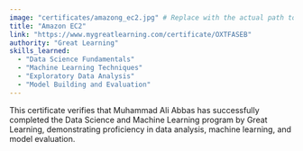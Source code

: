 ```yaml
---
image: "certificates/amazong_ec2.jpg" # Replace with the actual path to the image
title: "Amazon EC2"
link: "https://www.mygreatlearning.com/certificate/OXTFASEB"
authority: "Great Learning"
skills_learned:
  - "Data Science Fundamentals"
  - "Machine Learning Techniques"
  - "Exploratory Data Analysis"
  - "Model Building and Evaluation"
---
```


This certificate verifies that Muhammad Ali Abbas has successfully completed the Data Science and Machine Learning program by Great Learning, demonstrating proficiency in data analysis, machine learning, and model evaluation.
